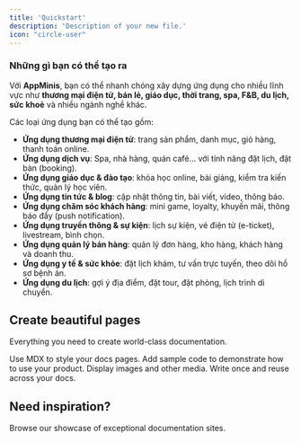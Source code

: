 ```yaml
---
title: 'Quickstart'
description: 'Description of your new file.'
icon: "circle-user"
---
```


### **Những gì bạn có thể tạo ra**

Với **AppMinis**, bạn có thể nhanh chóng xây dựng ứng dụng cho nhiều lĩnh vực như **thương mại điện tử, bán lẻ, giáo dục, thời trang, spa, F&B, du lịch, sức khoẻ** và nhiều ngành nghề khác.

Các loại ứng dụng bạn có thể tạo gồm:

- **Ứng dụng thương mại điện tử**: trang sản phẩm, danh mục, giỏ hàng, thanh toán online.
- **Ứng dụng dịch vụ**: Spa, nhà hàng, quán café… với tính năng đặt lịch, đặt bàn (booking).
- **Ứng dụng giáo dục & đào tạo**: khóa học online, bài giảng, kiểm tra kiến thức, quản lý học viên.
- **Ứng dụng tin tức & blog**: cập nhật thông tin, bài viết, video, thông báo.
- **Ứng dụng chăm sóc khách hàng**: mini game, loyalty, khuyến mãi, thông báo đẩy (push notification).
- **Ứng dụng truyền thông & sự kiện**: lịch sự kiện, vé điện tử (e-ticket), livestream, bình chọn.
- **Ứng dụng quản lý bán hàng**: quản lý đơn hàng, kho hàng, khách hàng và doanh thu.
- **Ứng dụng y tế & sức khỏe**: đặt lịch khám, tư vấn trực tuyến, theo dõi hồ sơ bệnh án.
- **Ứng dụng du lịch**: gợi ý địa điểm, đặt tour, đặt phòng, lịch trình di chuyển.


## Create beautiful pages

Everything you need to create world-class documentation.

<Columns cols={2}>
  <Card title="Write with MDX" icon="pen-fancy" href="/essentials/markdown">
    Use MDX to style your docs pages.
  </Card>
  <Card title="Code samples" icon="code" href="/essentials/code">
    Add sample code to demonstrate how to use your product.
  </Card>
  <Card title="Images" icon="image" href="/essentials/images">
    Display images and other media.
  </Card>
  <Card title="Reusable snippets" icon="recycle" href="/essentials/reusable-snippets">
    Write once and reuse across your docs.
  </Card>
</Columns>

## Need inspiration?

<Card title="See complete examples" icon="stars" href="https://mintlify.com/customers">
  Browse our showcase of exceptional documentation sites.
</Card>